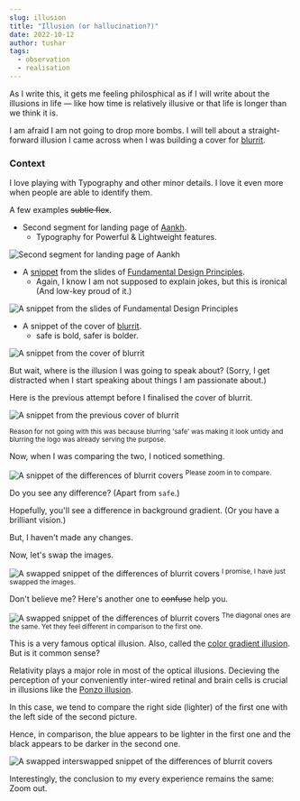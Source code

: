 ```yaml
---
slug: illusion
title: "Illusion (or hallucination?)"
date: 2022-10-12
author: tushar
tags:
  - observation
  - realisation
---
```


As I write this, it gets me feeling philosphical as if I will write about the illusions in life — like how time is relatively illusive or that life is longer than we think it is.

I am afraid I am not going to drop more bombs. I will tell about a straight-forward illusion I came across when I was building a cover for [blurrit](https://tusharnankani.github.io/blurrit).

<p>
  <TwitterTweetEmbed tweetId={"1579943971648045058"} />
</p>

### Context

I love playing with Typography and other minor details. I love it even more when people are able to identify them.

A few examples <strike>subtle flex</strike>.

- Second segment for landing page of [Aankh](https://tusharnankani.github.io/Aankh).
    - Typography for Powerful & Lightweight features.

![Second segment for landing page of Aankh](/images/illusion-aankh.png)

- A [snippet](https://docs.google.com/presentation/d/1BQpoIQs8dlhTNrTo8rrb2AIWmflldezjTGM5ZBfNO_0/edit#slide=id.g126f1afce16_0_155) from the slides of [Fundamental Design Principles](https://tusharnankani.github.io/talks/design_principles).
    - Again, I know I am not supposed to explain jokes, but this is ironical (And low-key proud of it.)

![A snippet from the slides of Fundamental Design Principles](/images/illusion-fdp.png)

- A snippet of the cover of [blurrit](https://tusharnankani.github.io/blurrit).
    - safe is bold, safer is bolder.

![A snippet from the cover of blurrit](/images/illusion-blurrit-cover-1.png)

But wait, where is the illusion I was going to speak about? (Sorry, I get distracted when I start speaking about things I am passionate about.)

Here is the previous attempt before I finalised the cover of blurrit.

![A snippet from the previous cover of blurrit](/images/illusion-blurrit-cover-2.png)

<sub>Reason for not going with this was because blurring 'safe' was making it look untidy and blurring the logo was already serving the purpose.</sub>

Now, when I was comparing the two, I noticed something.

![A snippet of the differences of blurrit covers](/images/illusion-1.png)
<sup>Please zoom in to compare.</sup>

Do you see any difference? (Apart from `safe`.)

Hopefully, you'll see a difference in background gradient. (Or you have a brilliant vision.)

But, I haven't made any changes.

Now, let's swap the images.

![A swapped snippet of the differences of blurrit covers](/images/illusion-2.png)
<sup>I promise, I have just swapped the images.</sup>

Don't believe me? Here's another one to <strike>confuse</strike> help you.

![A swapped snippet of the differences of blurrit covers](/images/illusion-3.png)
<sup>The diagonal ones are the same. Yet they feel different in comparison to the first one.</sup>

This is a very famous optical illusion. Also, called the [color gradient illusion](https://www.creativebloq.com/news/colour-gradient-illusion). But is it common sense?

Relativity plays a major role in most of the optical illusions. Decieving the perception of your conveniently inter-wired retinal and brain cells is crucial in illusions like the [Ponzo illusion](https://pressbooks.umn.edu/sensationandperception/chapter/size-illusions/#:~:text=The%20Ponzo%20illusion%20is%20an%20optical%20illusion%20where,brain%20and%20visual%20system%20perceive%20and%20interpret%20images.).

In this case, we tend to compare the right side (lighter) of the first one with the left side of the second picture.

Hence, in comparison, the blue appears to be lighter in the first one and the black appears to be darker in the second one.

![A swapped interswapped snippet of the differences of blurrit covers](/images/illusion-4.png)

Interestingly, the conclusion to my every experience remains the same: Zoom out.
